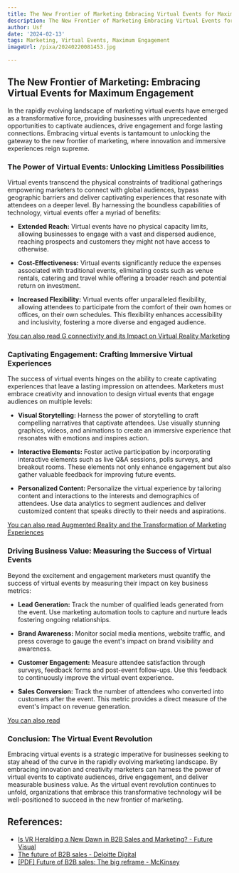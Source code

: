 ```yaml
---
title: The New Frontier of Marketing Embracing Virtual Events for Maximum Engagement
description: The New Frontier of Marketing Embracing Virtual Events for Maximum Engagement
author: Usf
date: '2024-02-13'
tags: Marketing, Virtual Events, Maximum Engagement
imageUrl: /pixa/20240220081453.jpg

---
```

## The New Frontier of Marketing: Embracing  Virtual Events for Maximum Engagement

In the rapidly evolving landscape of marketing virtual events have emerged as a transformative force, providing businesses with unprecedented opportunities to captivate  audiences,  drive  engagement and forge lasting connections. Embracing virtual events is tantamount to  unlocking the gateway  to the new frontier of marketing, where innovation and immersive experiences reign supreme.

### The Power of Virtual  Events: Unlocking Limitless Possibilities

Virtual events transcend the physical constraints of traditional gatherings empowering marketers to connect with global audiences, bypass geographic barriers and deliver captivating experiences that resonate with attendees on  a  deeper level. By harnessing the boundless capabilities of technology, virtual events offer a myriad of benefits:

- **Extended  Reach:** Virtual events have no physical capacity limits, allowing businesses to engage with a vast and dispersed audience, reaching prospects and customers they might not have access to otherwise.

- **Cost-Effectiveness:** Virtual events significantly reduce the expenses associated with traditional events, eliminating costs such  as venue rentals, catering and travel while offering a broader reach and potential return on investment.

- **Increased Flexibility:** Virtual events offer unparalleled  flexibility, allowing attendees to participate from the comfort of their own homes or offices, on their own schedules.  This flexibility enhances  accessibility and inclusivity, fostering a  more diverse and engaged audience.

[You can also read G  connectivity and its Impact on Virtual  Reality  Marketing](G%20connectivity%20and%20its%20Impact%20on%20Virtual%20Reality%20Marketing)


### Captivating Engagement: Crafting Immersive Virtual Experiences

The success of virtual events hinges on the ability to create  captivating experiences  that leave a lasting impression on attendees. Marketers must embrace  creativity and innovation to design virtual events that engage audiences on  multiple  levels:

- **Visual Storytelling:** Harness the power  of storytelling to craft compelling narratives that  captivate attendees. Use visually stunning graphics, videos, and animations  to create  an immersive  experience that resonates with emotions and inspires action.

- **Interactive Elements:** Foster active participation by incorporating interactive elements such as live Q&A  sessions, polls surveys, and breakout rooms. These elements not only enhance engagement but also gather valuable feedback for improving future events.

- **Personalized Content:**  Personalize  the virtual experience by tailoring content and interactions to the interests and demographics of attendees. Use data analytics  to segment audiences and deliver customized content that speaks directly to their needs  and aspirations.

[You can also read Augmented Reality and the Transformation of Marketing Experiences](Augmented%20Reality%20and%20the%20Transformation%20of%20Marketing%20Experiences)


### Driving Business Value: Measuring the Success of Virtual Events

Beyond the excitement and engagement marketers must quantify the success of virtual events by measuring their impact on key business metrics:

- **Lead Generation:** Track  the number of qualified leads generated from the event. Use  marketing automation tools to  capture and  nurture leads fostering ongoing  relationships.

-  **Brand Awareness:**  Monitor social media mentions, website traffic, and press coverage to  gauge the event's  impact on brand visibility and awareness.

- **Customer Engagement:** Measure attendee satisfaction through surveys, feedback forms and post-event  follow-ups. Use this feedback to continuously improve the virtual event  experience.

- **Sales Conversion:** Track the number of attendees who converted into customers after the event.  This metric provides a direct  measure of the event's impact on revenue generation.

[You can also read ]()


### Conclusion:  The Virtual Event Revolution

Embracing virtual events is a strategic imperative for businesses seeking to stay ahead  of the curve in the  rapidly evolving  marketing  landscape. By embracing  innovation and creativity  marketers can harness the power of virtual events to captivate audiences, drive engagement, and deliver measurable business value. As the virtual event revolution continues to unfold, organizations that embrace this  transformative technology  will be  well-positioned to  succeed in the new frontier of marketing.

## References:
- [Is VR Heralding a New Dawn in B2B Sales and Marketing? - Future Visual](https://www.futurevisual.com/blog/vr-b2b/)
- [The future of B2B sales - Deloitte Digital](https://www.deloittedigital.com/us/en/offerings/customer-led-marketing/digital-customer/thrive-in-the-future-of-sales.html)
- [[PDF] Future of B2B sales: The big reframe - McKinsey](https://www.mckinsey.com/~/media/mckinsey/business%20functions/marketing%20and%20sales/our%20insights/future%20of%20b2b%20sales%20the%20big%20reframe/Future-of-B2B-sales-The-big-reframe.pdf)

